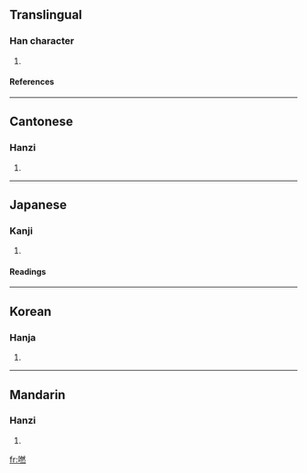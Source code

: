 ==Translingual==
===Han character===
{{Han char|rn=30|rad=口|as=12|sn=15|four=|canj=口月大火 (RBKF)}}
# {{defn|Han|sort=口12}}
====References====
{{Han ref|kx=0206.230|dkj=04237|hdz=10685.130|uh=562B|ud=22059}}
----
==Cantonese==
===Hanzi===
{{yue-hanzi|jyut=jin<sup>4</sup>|y=yìhn}}
# {{defn|Cantonese}}
----
==Japanese==
===Kanji===
{{ja-kanji|grade=|rs=口12}}
# {{defn|Japanese}} 
====Readings====
{{ja-readings|on=[[だ]] (da), [[なん]] (nan), [[ぜん]] (zen), [[ねん]] (nen)|kun=[[こたえる]] (kotaeru)}}
----

==Korean==
===Hanja===
{{ko-hanja|hangeul=[[연]]|rv=yeon|mr=yŏn}}
# {{defn|Korean}}
----
==Mandarin==
===Hanzi===
{{cmn-hanzi|pin=[[rán]] (ran2)|wg=jan<sup>2</sup>}}
# {{defn|Mandarin}}

[[fr:嘫]]